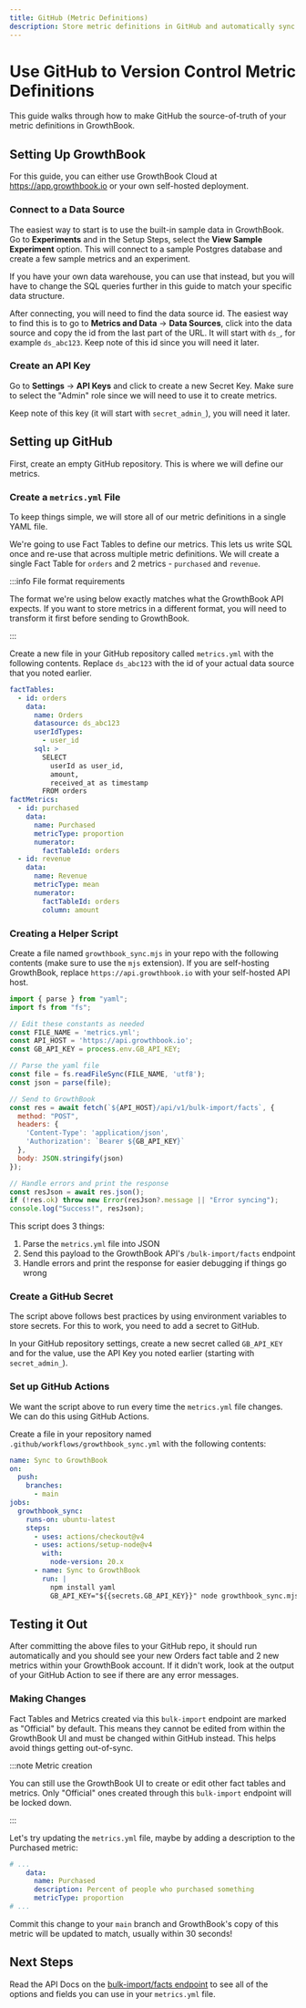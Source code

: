 ```yaml
---
title: GitHub (Metric Definitions)
description: Store metric definitions in GitHub and automatically sync them to GrowthBook
---
```


# Use GitHub to Version Control Metric Definitions

This guide walks through how to make GitHub the source-of-truth of your metric definitions in GrowthBook.

## Setting Up GrowthBook

For this guide, you can either use GrowthBook Cloud at https://app.growthbook.io or your own self-hosted deployment.

### Connect to a Data Source

The easiest way to start is to use the built-in sample data in GrowthBook. Go to **Experiments** and in the Setup Steps, select the **View Sample Experiment** option. This will connect to a sample Postgres database and create a few sample metrics and an experiment.

If you have your own data warehouse, you can use that instead, but you will have to change the SQL queries further in this guide to match your specific data structure.

After connecting, you will need to find the data source id. The easiest way to find this is to go to **Metrics and Data** → **Data Sources**, click into the data source and copy the id from the last part of the URL. It will start with `ds_`, for example `ds_abc123`. Keep note of this id since you will need it later.

### Create an API Key

Go to **Settings** → **API Keys** and click to create a new Secret Key. Make sure to select the "Admin" role since we will need to use it to create metrics.

Keep note of this key (it will start with `secret_admin_`), you will need it later.

## Setting up GitHub

First, create an empty GitHub repository. This is where we will define our metrics.

### Create a `metrics.yml` File

To keep things simple, we will store all of our metric definitions in a single YAML file.

We're going to use Fact Tables to define our metrics. This lets us write SQL once and re-use that across multiple metric definitions. We will create a single Fact Table for `orders` and 2 metrics - `purchased` and `revenue`.

:::info File format requirements

The format we're using below exactly matches what the GrowthBook API expects. If you want to store metrics in a different format, you will need to transform it first before sending to GrowthBook.

:::

Create a new file in your GitHub repository called `metrics.yml` with the following contents. Replace `ds_abc123` with the id of your actual data source that you noted earlier.

```yml
factTables:
  - id: orders
    data:
      name: Orders
      datasource: ds_abc123
      userIdTypes:
        - user_id
      sql: >
        SELECT
          userId as user_id,
          amount,
          received_at as timestamp
        FROM orders
factMetrics:
  - id: purchased
    data:
      name: Purchased
      metricType: proportion
      numerator:
        factTableId: orders
  - id: revenue
    data:
      name: Revenue
      metricType: mean
      numerator:
        factTableId: orders
        column: amount
```

### Creating a Helper Script

Create a file named `growthbook_sync.mjs` in your repo with the following contents (make sure to use the `mjs` extension). If you are self-hosting GrowthBook, replace `https://api.growthbook.io` with your self-hosted API host.

```js
import { parse } from "yaml";
import fs from "fs";

// Edit these constants as needed
const FILE_NAME = 'metrics.yml';
const API_HOST = 'https://api.growthbook.io';
const GB_API_KEY = process.env.GB_API_KEY;

// Parse the yaml file
const file = fs.readFileSync(FILE_NAME, 'utf8');
const json = parse(file);

// Send to GrowthBook
const res = await fetch(`${API_HOST}/api/v1/bulk-import/facts`, {
  method: "POST",
  headers: {
    'Content-Type': 'application/json',
    'Authorization': `Bearer ${GB_API_KEY}`
  },
  body: JSON.stringify(json)
});

// Handle errors and print the response
const resJson = await res.json();
if (!res.ok) throw new Error(resJson?.message || "Error syncing");
console.log("Success!", resJson);
```

This script does 3 things:

1. Parse the `metrics.yml` file into JSON
2. Send this payload to the GrowthBook API's `/bulk-import/facts` endpoint
3. Handle errors and print the response for easier debugging if things go wrong

### Create a GitHub Secret

The script above follows best practices by using environment variables to store secrets. For this to work, you need to add a secret to GitHub.

In your GitHub repository settings, create a new secret called `GB_API_KEY` and for the value, use the API Key you noted earlier (starting with `secret_admin_`).

### Set up GitHub Actions

We want the script above to run every time the `metrics.yml` file changes. We can do this using GitHub Actions.

Create a file in your repository named `.github/workflows/growthbook_sync.yml` with the following contents:

```yml
name: Sync to GrowthBook
on:
  push:
    branches:
      - main
jobs:
  growthbook_sync:
    runs-on: ubuntu-latest
    steps:
      - uses: actions/checkout@v4
      - uses: actions/setup-node@v4
        with:
          node-version: 20.x
      - name: Sync to GrowthBook
        run: |
          npm install yaml
          GB_API_KEY="${{secrets.GB_API_KEY}}" node growthbook_sync.mjs
```

## Testing it Out

After committing the above files to your GitHub repo, it should run automatically and you should see your new Orders fact table and 2 new metrics within your GrowthBook account. If it didn't work, look at the output of your GitHub Action to see if there are any error messages.

### Making Changes

Fact Tables and Metrics created via this `bulk-import` endpoint are marked as "Official" by default. This means they cannot be edited from within the GrowthBook UI and must be changed within GitHub instead. This helps avoid things getting out-of-sync.

:::note Metric creation

You can still use the GrowthBook UI to create or edit other fact tables and metrics. Only "Official" ones created through this `bulk-import` endpoint will be locked down.

:::

Let's try updating the `metrics.yml` file, maybe by adding a description to the Purchased metric:

```yml
# ...
    data:
      name: Purchased
      description: Percent of people who purchased something
      metricType: proportion
# ...
```

Commit this change to your `main` branch and GrowthBook's copy of this metric will be updated to match, usually within 30 seconds!

## Next Steps

Read the API Docs on the [bulk-import/facts endpoint](/api#tag/fact-tables/operation/postBulkImportFacts) to see all of the options and fields you can use in your `metrics.yml` file.
